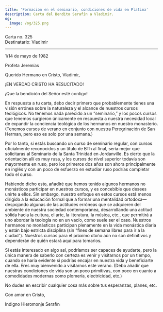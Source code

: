 ```yaml
---
title: 'Formación en el seminario, condiciones de vida en Platina'
description: Carta del Bendito Serafín a Vladimir.
og:
  image: /og/325.png
---
```


<div style={{textAlign:'right', fontFamily:'monospace'}}>Carta no. 325</div>
<div style={{textAlign:'left', fontFamily:'monospace'}}>Destinatario: Vladimir</div>

---

1/14 de mayo de 1982

Profeta Jeremías

Querido Hermano en Cristo, Vladimir,

¡EN VERDAD CRISTO HA RESUCITADO!

¡Que la bendición del Señor esté contigo!

En respuesta a tu carta, debo decir primero que probablemente tienes una visión errónea sobre la naturaleza y el alcance de nuestros cursos teológicos. No tenemos nada parecido a un “seminario,” y los pocos cursos que tenemos surgieron únicamente en respuesta a nuestra necesidad local de expandir la conciencia teológica de los hermanos en nuestro monasterio. (Tenemos cursos de verano en conjunto con nuestra Peregrinación de San Herman, pero eso es solo por una semana.)

Por lo tanto, si estás buscando un curso de seminario regular, con cursos oficialmente reconocidos y un título de BTh al final, sería mejor que solicitaras al Seminario de la Santa Trinidad en Jordanville. Es cierto que la orientación allí es muy rusa, y los cursos de nivel superior todavía son mayormente en ruso, pero los primeros dos años son ahora principalmente en inglés y con un poco de esfuerzo en estudiar ruso podrías completar todo el curso.

Habiendo dicho esto, añadiré que hemos tenido algunos hermanos no monásticos participar en nuestros cursos, y es concebible que desees unirte a ellos. Sin embargo, nuestro enfoque en estos cursos está menos dirigido a la educación formal que a formar una mentalidad ortodoxa—despojando algunas de las actitudes erróneas que se adquieren del ambiente de nuestra sociedad contemporánea, desarrollando una actitud sólida hacia la cultura, el arte, la literatura, la música, etc., que permitirá a uno abordar la teología no en un vacío, como suele ser el caso. Nuestros hermanos no monásticos participan plenamente en la vida monástica diaria y están bajo estricta disciplina (sin “fines de semana libres para ir a la ciudad”). Nuestros cursos para el próximo otoño aún no son definitivos y dependerán de quién estará aquí para tomarlos.

Si estás interesado en algo así, podríamos ser capaces de ayudarte, pero la única manera de saberlo con certeza es venir y visitarnos por un tiempo, cuando se haría evidente si podrías encajar en nuestra vida y beneficiarte de ella. Eres muy bienvenido a visitarnos este verano. (Debo añadir que nuestras condiciones de vida son un poco primitivas, con poco en cuanto a comodidades modernas como plomería, electricidad, etc.)

No dudes en escribir cualquier cosa más sobre tus esperanzas, planes, etc.

Con amor en Cristo,

Indigno Hieromonje Serafín